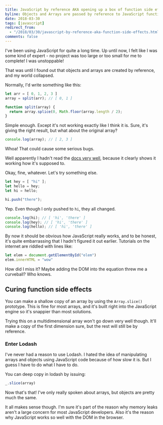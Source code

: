 ```yaml
---
title: JavaScript by reference AKA opening up a box of function side effects 
byline: Objects and Arrays are passed by reference to JavaScript functions. Who would have known.
date: 2018-03-30 
tags: [javascript]
redirect_from:
  - "/2018/03/30/javascript-by-reference-aka-function-side-effects.html"
comments: false
---
```

I've been using JavaScript for quite a long time. Up until now, I felt like I was some kind of expert - no project was too large or too small for me to complete! I was unstoppable! 

That was until I found out that objects and arrays are created by reference, and my world collapsed. 

Normally, I'd write something like this:

```js
let arr = [ 0, 1, 2, 3 ]
array = split(arr); // [ 0, 1 ]

function split(array) { 
  return array.splice(0, Math.floor(array.length / 2);
}
```

Simple enough. Except it's not working exactly like I think it is. Sure, it's giving the right result, but what about the original array?
```js 
console.log(array); // [ 2, 3 ]
```

Whoa! That could cause some serious bugs. 

Well apparently I hadn't read the [docs very well](https://developer.mozilla.org/en-US/docs/Web/JavaScript/Reference/Global_Objects/Array/splice), because it clearly shows it working how it's supposed to.

Okay, fine, whatever. Let's try something else. 

```js
let hey = [ "hi" ];
let hello = hey;
let hi = hello;

hi.push("there");
```

Yep. Even though I only pushed to `hi`, they all changed.

```js
console.log(hi); // [ 'hi', 'there' ]
console.log(hey); // [ 'hi', 'there' ]
console.log(hello); // [ 'hi', 'there' ]
```

By now it should be obvious how JavaScript really works, and to be honest, it's quite embarrassing that I hadn't figured it out earlier. Tutorials on the internet are riddled with lines like:

```js
let elem = document.getElementById("elem")
elem.innerHTML = "wow"
```
How did I miss it? Maybe adding the DOM into the equation threw me a curveball? Who knows. 

## Curing function side effects 

You can make a shallow copy of an array by using the `Array.slice()` prototype. This is fine for most arrays, and it's built right into the JavaScript engine so it's snappier than most solutions.  

Trying this on a multidimensional array won't go down very well though. It'll make a copy of the first dimension sure, but the rest will still be by reference. 

### Enter Lodash
I've never had a reason to use Lodash. I hated the idea of manipulating arrays and objects using JavaScript code because of how slow it is. But I guess I have to do what I have to do. 

You can deep copy in lodash by issuing:
```js
_.slice(array)
```

Now that's that! I've only really spoken about arrays, but objects are pretty much the same.

It all makes sense though. I'm sure it's part of the reason why memory leaks aren't a large concern for most JavaScript developers. Also it's the reason why JavaScript works so well with the DOM in the browser.
